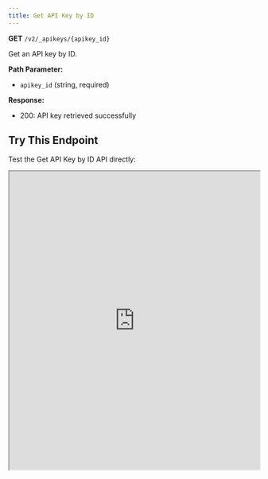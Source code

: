 ```yaml
---
title: Get API Key by ID
---
```


**GET** `/v2/_apikeys/{apikey_id}`

Get an API key by ID.

**Path Parameter:**
- `apikey_id` (string, required)

**Response:**
- 200: API key retrieved successfully

## Try This Endpoint

Test the Get API Key by ID API directly:

<iframe 
  src="https://petstore.swagger.io/?url=https://raw.githubusercontent.com/vamsinole/docs/refs/heads/main/api-reference/openapi.json#/API%20Keys/getApiKeyById"
  width="100%" 
  height="600px"
  style={{
    border: "none",
    borderRadius: "8px",
    boxShadow: "0 4px 6px rgba(0, 0, 0, 0.1)",
    marginTop: "20px"
  }}
  title="Get API Key by ID API Playground"
/> 